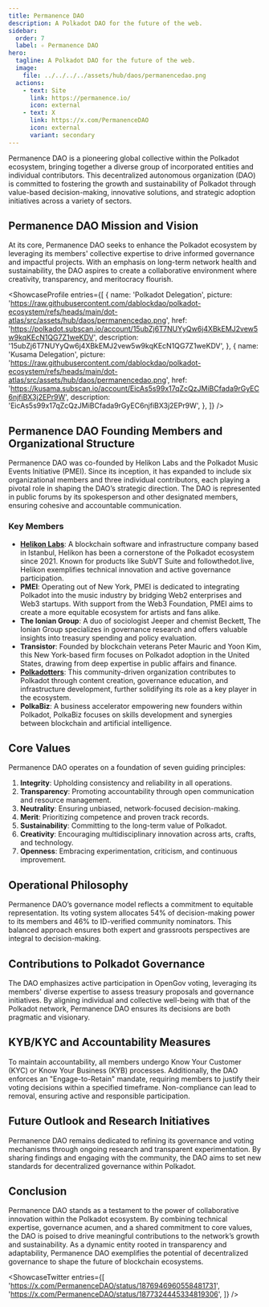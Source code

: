 ```yaml
---
title: Permanence DAO
description: A Polkadot DAO for the future of the web.
sidebar:
  order: 7
  label: ✧ Permanence DAO
hero:
  tagline: A Polkadot DAO for the future of the web.
  image: 
    file: ../../../../assets/hub/daos/permanencedao.png
  actions:
    - text: Site
      link: https://permanence.io/
      icon: external
    - text: X
      link: https://x.com/PermanenceDAO
      icon: external
      variant: secondary
---
```



Permanence DAO is a pioneering global collective within the Polkadot ecosystem, bringing together a diverse group of incorporated entities and individual contributors. This decentralized autonomous organization (DAO) is committed to fostering the growth and sustainability of Polkadot through value-based decision-making, innovative solutions, and strategic adoption initiatives across a variety of sectors.

## Permanence DAO Mission and Vision
At its core, Permanence DAO seeks to enhance the Polkadot ecosystem by leveraging its members' collective expertise to drive informed governance and impactful projects. With an emphasis on long-term network health and sustainability, the DAO aspires to create a collaborative environment where creativity, transparency, and meritocracy flourish.


<ShowcaseProfile
  entries={[
    {
      name: 'Polkadot Delegation',
      picture: 'https://raw.githubusercontent.com/dablockdao/polkadot-ecosystem/refs/heads/main/dot-atlas/src/assets/hub/daos/permanencedao.png',
      href: 'https://polkadot.subscan.io/account/15ubZj6T7NUYyQw6j4XBkEMJ2vew5w9kqKEcN1QG7Z1weKDV',
      description: '15ubZj6T7NUYyQw6j4XBkEMJ2vew5w9kqKEcN1QG7Z1weKDV',
     },
    {
      name: 'Kusama Delegation',
      picture: 'https://raw.githubusercontent.com/dablockdao/polkadot-ecosystem/refs/heads/main/dot-atlas/src/assets/hub/daos/permanencedao.png',
      href: 'https://kusama.subscan.io/account/EicAs5s99x17qZcQzJMiBCfada9rGyEC6njfiBX3j2EPr9W',
      description: 'EicAs5s99x17qZcQzJMiBCfada9rGyEC6njfiBX3j2EPr9W',
    },
  ]}
/>

## Permanence DAO Founding Members and Organizational Structure
Permanence DAO was co-founded by Helikon Labs and the Polkadot Music Events Initiative (PMEI). Since its inception, it has expanded to include six organizational members and three individual contributors, each playing a pivotal role in shaping the DAO’s strategic direction. The DAO is represented in public forums by its spokesperson and other designated members, ensuring cohesive and accountable communication.

### Key Members
- **[Helikon Labs](/club/orgs/helikon-labs/)**: A blockchain software and infrastructure company based in Istanbul, Helikon has been a cornerstone of the Polkadot ecosystem since 2021. Known for products like SubVT Suite and followthedot.live, Helikon exemplifies technical innovation and active governance participation.
- **PMEI**: Operating out of New York, PMEI is dedicated to integrating Polkadot into the music industry by bridging Web2 enterprises and Web3 startups. With support from the Web3 Foundation, PMEI aims to create a more equitable ecosystem for artists and fans alike.
- **The Ionian Group**: A duo of sociologist Jeeper and chemist Beckett, The Ionian Group specializes in governance research and offers valuable insights into treasury spending and policy evaluation.
- **Transistor**: Founded by blockchain veterans Peter Mauric and Yoon Kim, this New York-based firm focuses on Polkadot adoption in the United States, drawing from deep expertise in public affairs and finance.
- **[Polkadotters](/club/media/polkadotters/)**: This community-driven organization contributes to Polkadot through content creation, governance education, and infrastructure development, further solidifying its role as a key player in the ecosystem.
- **PolkaBiz**: A business accelerator empowering new founders within Polkadot, PolkaBiz focuses on skills development and synergies between blockchain and artificial intelligence.

## Core Values
Permanence DAO operates on a foundation of seven guiding principles:
1. **Integrity**: Upholding consistency and reliability in all operations.
2. **Transparency**: Promoting accountability through open communication and resource management.
3. **Neutrality**: Ensuring unbiased, network-focused decision-making.
4. **Merit**: Prioritizing competence and proven track records.
5. **Sustainability**: Committing to the long-term value of Polkadot.
6. **Creativity**: Encouraging multidisciplinary innovation across arts, crafts, and technology.
7. **Openness**: Embracing experimentation, criticism, and continuous improvement.

## Operational Philosophy
Permanence DAO’s governance model reflects a commitment to equitable representation. Its voting system allocates 54% of decision-making power to its members and 46% to ID-verified community nominators. This balanced approach ensures both expert and grassroots perspectives are integral to decision-making.

## Contributions to Polkadot Governance
The DAO emphasizes active participation in OpenGov voting, leveraging its members' diverse expertise to assess treasury proposals and governance initiatives. By aligning individual and collective well-being with that of the Polkadot network, Permanence DAO ensures its decisions are both pragmatic and visionary.

## KYB/KYC and Accountability Measures
To maintain accountability, all members undergo Know Your Customer (KYC) or Know Your Business (KYB) processes. Additionally, the DAO enforces an "Engage-to-Retain" mandate, requiring members to justify their voting decisions within a specified timeframe. Non-compliance can lead to removal, ensuring active and responsible participation.

## Future Outlook and Research Initiatives
Permanence DAO remains dedicated to refining its governance and voting mechanisms through ongoing research and transparent experimentation. By sharing findings and engaging with the community, the DAO aims to set new standards for decentralized governance within Polkadot.

## Conclusion
Permanence DAO stands as a testament to the power of collaborative innovation within the Polkadot ecosystem. By combining technical expertise, governance acumen, and a shared commitment to core values, the DAO is poised to drive meaningful contributions to the network’s growth and sustainability. As a dynamic entity rooted in transparency and adaptability, Permanence DAO exemplifies the potential of decentralized governance to shape the future of blockchain ecosystems.


<ShowcaseTwitter
  entries={[
    'https://x.com/PermanenceDAO/status/1876946960558481731',
    'https://x.com/PermanenceDAO/status/1877324445334819306',
  ]}
/>

 <script async src="https://platform.twitter.com/widgets.js" charset="utf-8"></script>